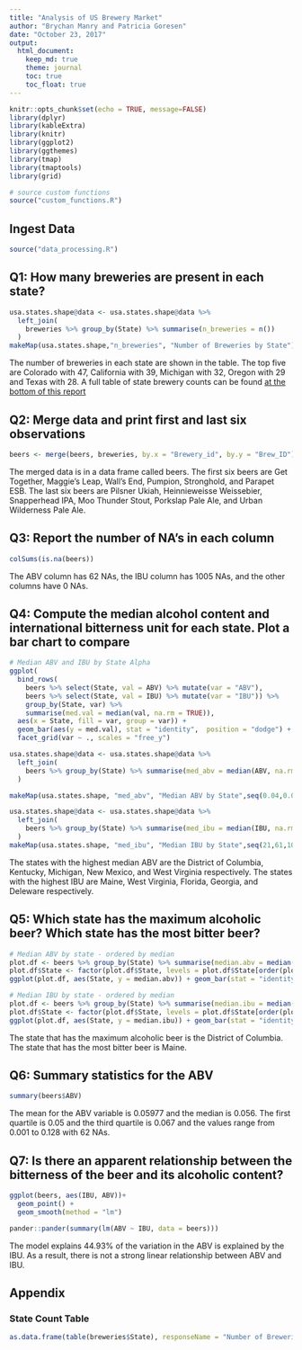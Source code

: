 ```yaml
---
title: "Analysis of US Brewery Market"
author: "Brychan Manry and Patricia Goresen"
date: "October 23, 2017"
output: 
  html_document:
    keep_md: true
    theme: journal
    toc: true
    toc_float: true
---
```


```r
knitr::opts_chunk$set(echo = TRUE, message=FALSE)
library(dplyr)
library(kableExtra)
library(knitr)
library(ggplot2)
library(ggthemes)
library(tmap)
library(tmaptools)
library(grid)

# source custom functions
source("custom_functions.R")
```

## Ingest Data
```r
source("data_processing.R")
```

## Q1: How many breweries are present in each state?

```r
usa.states.shape@data <- usa.states.shape@data %>%
  left_join(
    breweries %>% group_by(State) %>% summarise(n_breweries = n())
  )
makeMap(usa.states.shape,"n_breweries", "Number of Breweries by State")
```

The number of breweries in each state are shown in the table. The top five are Colorado with 47, California with 39, Michigan with 32, Oregon with 29 and Texas with 28. A full table of state brewery counts can be found [at the bottom of this report](#countTable)

## Q2: Merge data and print first and last six observations
```r
beers <- merge(beers, breweries, by.x = "Brewery_id", by.y = "Brew_ID")
```
The merged data is in a data frame called beers. The first six beers are Get Together, Maggie's Leap, Wall's End, Pumpion, Stronghold, and Parapet ESB. The last six beers are Pilsner Ukiah, Heinnieweisse Weissebier, Snapperhead IPA, Moo Thunder Stout, Porkslap Pale Ale, and Urban Wilderness Pale Ale.

## Q3: Report the number of NA's in each column
```r
colSums(is.na(beers))
```
The ABV column has 62 NAs, the IBU column has 1005 NAs, and the other columns have 0 NAs.

## Q4: Compute the median alcohol content and international bitterness unit for each state. Plot a bar chart to compare
```r
# Median ABV and IBU by State Alpha
ggplot(
  bind_rows(
    beers %>% select(State, val = ABV) %>% mutate(var = "ABV"),
    beers %>% select(State, val = IBU) %>% mutate(var = "IBU")) %>%
    group_by(State, var) %>%
    summarise(med.val = median(val, na.rm = TRUE)),
  aes(x = State, fill = var, group = var)) +
  geom_bar(aes(y = med.val), stat = "identity",  position = "dodge") +
  facet_grid(var ~ ., scales = "free_y")

```

```r
usa.states.shape@data <- usa.states.shape@data %>%
  left_join(
    beers %>% group_by(State) %>% summarise(med_abv = median(ABV, na.rm = TRUE))
  )

makeMap(usa.states.shape, "med_abv", "Median ABV by State",seq(0.04,0.07,.005))
```

```r
usa.states.shape@data <- usa.states.shape@data %>%
  left_join(
    beers %>% group_by(State) %>% summarise(med_ibu = median(IBU, na.rm = TRUE))
  )
makeMap(usa.states.shape, "med_ibu", "Median IBU by State",seq(21,61,10))
```

The states with the highest median ABV are the District of Columbia, Kentucky, Michigan, New Mexico, and West Virginia respectively. The states with the highest IBU are Maine, West Virginia, Florida, Georgia, and Deleware respectively.

## Q5: Which state has the maximum alcoholic beer? Which state has the most bitter beer?
```r
# Median ABV by state - ordered by median
plot.df <- beers %>% group_by(State) %>% summarise(median.abv = median(ABV, na.rm = TRUE))
plot.df$State <- factor(plot.df$State, levels = plot.df$State[order(plot.df$median.abv, decreasing = TRUE)])
ggplot(plot.df, aes(State, y = median.abv)) + geom_bar(stat = "identity")

# Median IBU by state - ordered by median
plot.df <- beers %>% group_by(State) %>% summarise(median.ibu = median(IBU, na.rm = TRUE))
plot.df$State <- factor(plot.df$State, levels = plot.df$State[order(plot.df$median.ibu, decreasing = TRUE)])
ggplot(plot.df, aes(State, y = median.ibu)) + geom_bar(stat = "identity")

```
The state that has the maximum alcoholic beer is the District of Columbia. The state that has the most bitter beer is Maine.

## Q6: Summary statistics for the ABV
```r
summary(beers$ABV)
```
The mean for the ABV variable is 0.05977 and the median is 0.056. The first quartile is 0.05 and the third quartile is 0.067 and the values range from 0.001 to 0.128 with 62 NAs.

## Q7: Is there an apparent relationship between the bitterness of the beer and its alcoholic content?
```r
ggplot(beers, aes(IBU, ABV))+
  geom_point() +
  geom_smooth(method = "lm")

pander::pander(summary(lm(ABV ~ IBU, data = beers)))

```

The model explains 44.93% of the variation in the ABV is explained by the IBU. As a result, there is not a strong linear relationship between ABV and IBU.

## Appendix
### State Count Table {#countTable}
```r
as.data.frame(table(breweries$State), responseName = "Number of Breweries") %>% rename(State = Var1) %>% kable()
```








